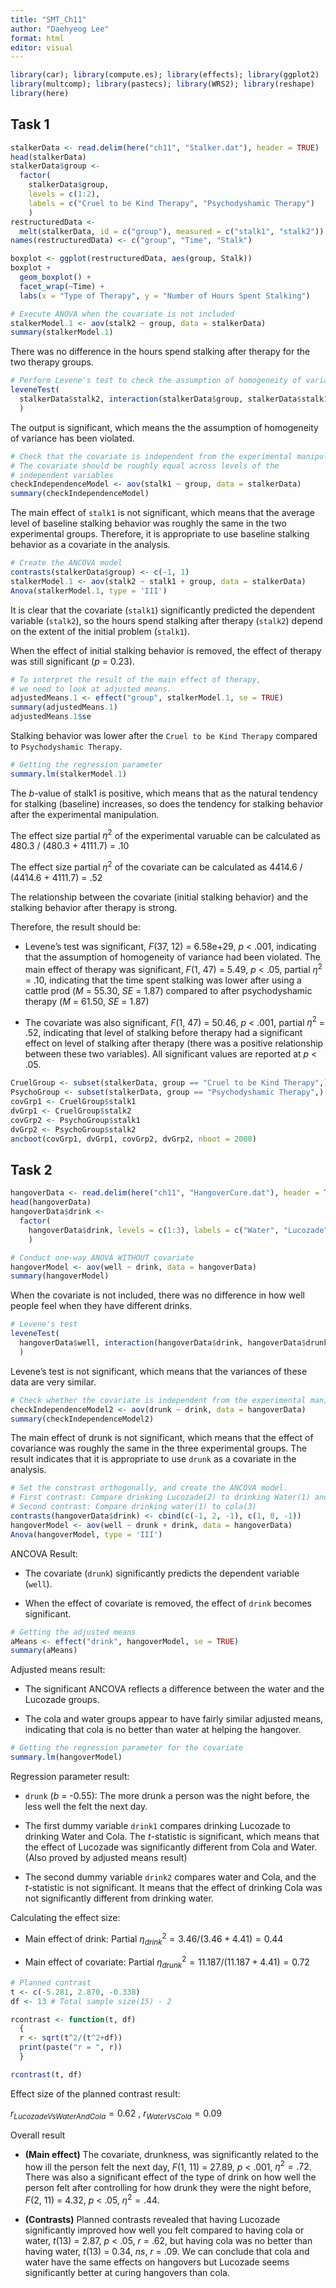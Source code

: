 ```yaml
---
title: "SMT_Ch11"
author: "Daehyeog Lee"
format: html
editor: visual
---
```


```r
library(car); library(compute.es); library(effects); library(ggplot2)
library(multcomp); library(pastecs); library(WRS2); library(reshape)
library(here)
```

## Task 1

```r
stalkerData <- read.delim(here("ch11", "Stalker.dat"), header = TRUE)
head(stalkerData)
stalkerData$group <-
  factor(
    stalkerData$group,
    levels = c(1:2),
    labels = c("Cruel to be Kind Therapy", "Psychodyshamic Therapy")
    )
restructuredData <-
  melt(stalkerData, id = c("group"), measured = c("stalk1", "stalk2"))
names(restructuredData) <- c("group", "Time", "Stalk")

boxplot <- ggplot(restructuredData, aes(group, Stalk))
boxplot +
  geom_boxplot() +
  facet_wrap(~Time) +
  labs(x = "Type of Therapy", y = "Number of Hours Spent Stalking")

# Execute ANOVA when the covariate is not included
stalkerModel.1 <- aov(stalk2 ~ group, data = stalkerData)
summary(stalkerModel.1)
```

There was no difference in the hours spend stalking after therapy for the two therapy groups.

```r
# Perform Levene's test to check the assumption of homogeneity of variance
leveneTest(
  stalkerData$stalk2, interaction(stalkerData$group, stalkerData$stalk1)
  )
```

The output is significant, which means the the assumption of homogeneity of variance has been violated.

```r
# Check that the covariate is independent from the experimental manipulation
# The covariate should be roughly equal across levels of the
# independent variables
checkIndependenceModel <- aov(stalk1 ~ group, data = stalkerData)
summary(checkIndependenceModel)
```

The main effect of `stalk1` is not significant, which means that the average level of baseline stalking behavior was roughly the same in the two experimental groups. Therefore, it is appropriate to use baseline stalking behavior as a covariate in the analysis.

```r
# Create the ANCOVA model
contrasts(stalkerData$group) <- c(-1, 1)
stalkerModel.1 <- aov(stalk2 ~ stalk1 + group, data = stalkerData)
Anova(stalkerModel.1, type = 'III')
```

It is clear that the covariate (`stalk1`) significantly predicted the dependent variable (`stalk2`), so the hours spend stalking after therapy (`stalk2`) depend on the extent of the initial problem (`stalk1`).

When the effect of initial stalking behavior is removed, the effect of therapy was still significant (*p* = 0.23).

```r
# To interpret the result of the main effect of therapy,
# we need to look at adjusted means.
adjustedMeans.1 <- effect("group", stalkerModel.1, se = TRUE)
summary(adjustedMeans.1)
adjustedMeans.1$se
```

Stalking behavior was lower after the `Cruel to be Kind Therapy` compared to `Psychodyshamic Therapy`.

```r
# Getting the regression parameter
summary.lm(stalkerModel.1)
```

The *b*-value of stalk1 is positive, which means that as the natural tendency for stalking (baseline) increases, so does the tendency for stalking behavior after the experimental manipulation.

The effect size partial ${\eta}^2$ of the experimental varuable can be calculated as 480.3 / (480.3 + 4111.7) = .10

The effect size partial ${\eta}^2$ of the covariate can be calculated as 4414.6 / (4414.6 + 4111.7) = .52

The relationship between the covariate (initial stalking behavior) and the stalking behavior after therapy is strong.

Therefore, the result should be:

-   Levene's test was significant, *F*(37, 12) = 6.58e+29, *p* \< .001, indicating that the assumption of homogeneity of variance had been violated. The main effect of therapy was significant, *F*(1, 47) = 5.49, *p* \< .05, partial ${\eta}^2$ = .10, indicating that the time spent stalking was lower after using a cattle prod (*M* = 55.30, *SE* = 1.87) compared to after psychodyshamic therapy (*M* = 61.50, *SE* = 1.87)

-   The covariate was also significant, *F*(1, 47) = 50.46, *p* \< .001, partial ${\eta}^2$ = .52, indicating that level of stalking before therapy had a significant effect on level of stalking after therapy (there was a positive relationship between these two variables). All significant values are reported at *p* \< .05.

```r
CruelGroup <- subset(stalkerData, group == "Cruel to be Kind Therapy",)
PsychoGroup <- subset(stalkerData, group == "Psychodyshamic Therapy",)
covGrp1 <- CruelGroup$stalk1
dvGrp1 <- CruelGroup$stalk2
covGrp2 <- PsychoGroup$stalk1
dvGrp2 <- PsychoGroup$stalk2
ancboot(covGrp1, dvGrp1, covGrp2, dvGrp2, nboot = 2000)
```

## Task 2

```r
hangoverData <- read.delim(here("ch11", "HangoverCure.dat"), header = TRUE)
head(hangoverData)
hangoverData$drink <-
  factor(
    hangoverData$drink, levels = c(1:3), labels = c("Water", "Lucozade", "Cola")
    )
```

```r
# Conduct one-way ANOVA WITHOUT covariate
hangoverModel <- aov(well ~ drink, data = hangoverData)
summary(hangoverModel)
```

When the covariate is not included, there was no difference in how well people feel when they have different drinks.

```r
# Levene's test
leveneTest(
  hangoverData$well, interaction(hangoverData$drink, hangoverData$drunk)
  )
```

Levene's test is not significant, which means that the variances of these data are very similar.

```r
# Check whether the covariate is independent from the experimental manipulation
checkIndependenceModel2 <- aov(drunk ~ drink, data = hangoverData)
summary(checkIndependenceModel2)
```

The main effect of drunk is not significant, which means that the effect of covariance was roughly the same in the three experimental groups. The result indicates that it is appropriate to use `drunk` as a covariate in the analysis.

```r
# Set the constrast orthogonally, and create the ANCOVA model.
# First contrast: Compare drinking Lucozade(2) to drinking Water(1) and Cola(3)
# Second contrast: Compare drinking water(1) to cola(3)
contrasts(hangoverData$drink) <- cbind(c(-1, 2, -1), c(1, 0, -1))
hangoverModel <- aov(well ~ drunk + drink, data = hangoverData)
Anova(hangoverModel, type = 'III')
```

ANCOVA Result:

-   The covariate (`drunk`) significantly predicts the dependent variable (`well`).

-   When the effect of covariate is removed, the effect of `drink` becomes significant.

```r
# Getting the adjusted means
aMeans <- effect("drink", hangoverModel, se = TRUE)
summary(aMeans)
```

Adjusted means result:

-   The significant ANCOVA reflects a difference between the water and the Lucozade groups.

-   The cola and water groups appear to have fairly similar adjusted means, indicating that cola is no better than water at helping the hangover.

```r
# Getting the regression parameter for the covariate
summary.lm(hangoverModel)
```

Regression parameter result:

-   `drunk` (*b* = -0.55): The more drunk a person was the night before, the less well the felt the next day.

-   The first dummy variable `drink1` compares drinking Lucozade to drinking Water and Cola. The *t*-statistic is significant, which means that the effect of Lucozade was significantly different from Cola and Water. (Also proved by adjusted means result)

-   The second dummy variable `drink2` compares water and Cola, and the *t*-statistic is not significant. It means that the effect of drinking Cola was not significantly different from drinking water.

Calculating the effect size:

-   Main effect of drink: Partial ${\eta_{drink}}^2 = 3.46/(3.46+4.41) = 0.44$

-   Main effect of covariate: Partial ${\eta_{drunk}}^2 = 11.187/(11.187+4.41) = 0.72$

```r
# Planned contrast
t <- c(-5.281, 2.870, -0.338)
df <- 13 # Total sample size(15) - 2

rcontrast <- function(t, df)
  {
  r <- sqrt(t^2/(t^2+df))
  print(paste("r = ", r))
  }

rcontrast(t, df)
```

Effect size of the planned contrast result:

$r_{LucozadeVsWaterAndCola} = 0.62$ , $r_{WaterVsCola} = 0.09$

Overall result

-   **(Main effect)** The covariate, drunkness, was significantly related to the how ill the person felt the next day, *F*(1, 11) = 27.89, *p* \< .001, ${\eta}^2 = .72$. There was also a significant effect of the type of drink on how well the person felt after controlling for how drunk they were the night before, *F*(2, 11) = 4.32, *p* \< .05, ${\eta}^2 = .44$.

-   **(Contrasts)** Planned contrasts revealed that having Lucozade significantly improved how well you felt compared to having cola or water, *t*(13) = 2.87, *p* \< .05, *r* = .62, but having cola was no better than having water, *t*(13) = 0.34, *ns*, *r* = .09. We can conclude that cola and water have the same effects on hangovers but Lucozade seems significantly better at curing hangovers than cola.

